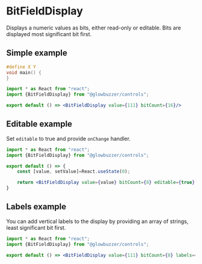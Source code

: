 # BitFieldDisplay

Displays a numeric values as bits, either read-only or editable. Bits are displayed most significant bit first.

## Simple example

```c
#define X Y
void main() {
}
```

```jsx
import * as React from "react";
import {BitFieldDisplay} from "@glowbuzzer/controls";

export default () => <BitFieldDisplay value={111} bitCount={16}/>
```

## Editable example

Set `editable` to true and provide `onChange` handler.

```jsx codeDemo
import * as React from "react";
import {BitFieldDisplay} from "@glowbuzzer/controls";

export default () => {
    const [value, setValue]=React.useState(0);

    return <BitFieldDisplay value={value} bitCount={8} editable={true} onChange={setValue} />
}
```

## Labels example

You can add vertical labels to the display by providing an array of strings, least significant bit first.

```jsx codeDemo
import * as React from "react";
import {BitFieldDisplay} from "@glowbuzzer/controls";

export default () => <BitFieldDisplay value={111} bitCount={8} labels={['ENABLE', , 'POWER', , , , , 'FAULT']}/>
```
